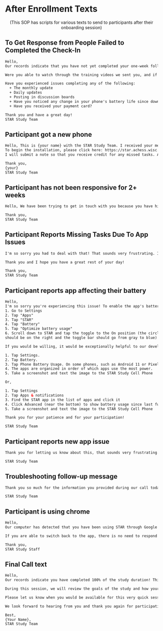 # After Enrollment Texts {#sec-rafter_enrollment_messages} 

<center>(This SOP has scripts for various texts to send to participants after their onboarding session)</center>

## To Get Response from People Failed to Completed the Check-In  

```html
Hello,    
Our records indicate that you have not yet completed your one-week follow-up call with us. If it would be easier, we can ask you the questions over text. You will still receive $10 for completion if you respond with your answers.

Were you able to watch through the training videos we sent you, and if so, did you have any questions on the material? (If you haven't, but would still like to, you can watch them now at https://uwmadison.co1.qualtrics.com/jfe/form/SV_89fOXmASpmTIFEy . These should take about 35 minutes to complete and you will receive $20 for your time.)

Have you experienced issues completing any of the following:
  + The monthly update  
  + Daily updates  
  + Posting in discussion boards  
  + Have you noticed any change in your phone's battery life since downloading the STAR app?  
  + Have you received your payment card?    

Thank you and have a great day!  
STAR Study Team
```

## Participant got a new phone

```html
Hello, This is {your name} with the STAR Study Team. I received your message about your new device and wanted to ensure you had the link to download STAR. 
To begin the installation, please click here: https://star.achess.wisc.edu/apps/android/latest.apk. Once in, you will be able to log in with your former username and password. please remember to accept all of the permission requests. 
I will submit a note so that you receive credit for any missed tasks. As always, do not hesitate to reach out if you run into any issues!

Thank you,
{your}
STAR Study Team
```

## Participant has not been responsive for 2+ weeks

```html
Hello, We have been trying to get in touch with you because you have hit the withdrawal criteria for {INSERT NAME OF MISSING DATA} and need to discuss whether this study is still a good fit for you. Please give us a call or reply to this message with a date and time that would be for a brief call. Your response is very important to us.

Thank you,
STAR Study Team
```

## Participant Reports Missing Tasks Due To App Issues

```html
I'm so sorry you had to deal with that! That sounds very frustrating. It looks like you were able to get into the app but I can send along instructions if you would like to have them on hand. Did you miss any tasks because you were locked out? If so, please let me know the dates so that I can credit you those tasks. In the future, if the app is giving you trouble you do not have to spend more than 5 minutes troubleshooting. We will give you credit for any tasks you missed because of this issue.

Thank you and I hope you have a great rest of your day!

Thank you,
STAR Study Team
```


## Participant reports app affecting their battery

```html
Hello,
I'm so sorry you're experiencing this issue! To enable the app's battery optimization feature, please follow these quick steps:
1. Go to Settings 
2. Tap "Apps" 
3. Tap "STAR" 
4. Tap "Battery" 
5. Tap "Optimize battery usage" 
6. Scroll down to STAR and tap the toggle to the On position (the circle
should be on the right and the toggle bar should go from gray to blue)

If you would be willing, it would be exceptionally helpful to our developers if you can tell us the specific battery usage on the app. You can do this in one of two ways:

1. Tap Settings.  
2. Tap Battery.  
3. Tap Phone Battery Usage. On some phones, such as Android 11 or Pixel, you'll find the Battery usage option via the three-dot menu at the top right of the Battery page.  
4. The apps are organized in order of which apps use the most power.  
5. Take a screenshot and text the image to the STAR Study Cell Phone  

Or,

1. Tap Settings  
2. Tap Apps & notifications  
3. Find the STAR app in the list of apps and click it  
4. Click Advanced (near the bottom) to show battery usage since last full charge.  
5. Take a screenshot and text the image to the STAR Study Cell Phone  

Thank you for your patience and for your participation!

STAR Study Team
```

## Participant reports new app issue

```html
Thank you for letting us know about this, that sounds very frustrating. {Ask Questions to Troubleshoot Issue} Did you miss any tasks because you were locked out? If so, please let me know the dates so that I can credit you those tasks. In the future, if the app is giving you trouble you do not have to spend more than 5 minutes troubleshooting. We will give you credit for any tasks you miss because of an app issue. Thank you and I hope you have a great rest of your day!

STAR Study Team
```

## Troubleshooting follow-up message

```html
Thank you so much for the information you provided during our call today. Your daily task tracker helped reveal an issue that was previously not on our radar. I reported these issues to our developer team and I will make sure that the payment you receive is consistent with the task completion details you gave me today. In the meantime, please continue to complete the tasks to the best of your ability and know that your contributions have been extremely valuable to our study. We appreciate your participation!

STAR Study Team
```

## Participant is using chrome

```html
Hello,  
Our computer has detected that you have been using STAR through Google Chrome rather than on the app. To remain in the study, participants MUST be able to use the app to complete all tasks, otherwise, we are unable to collect data.

If you are able to switch back to the app, there is no need to respond to this message. If you are no longer able to use the app on your phone, please let us know so that we can troubleshoot any problems or discuss ending your participation.

Thank you,  
STAR Study Staff
```

## Final Call text   
```html
Hello,  
Our records indicate you have completed 100% of the study duration! This means it is time to schedule your final call. 

During this session, we will review the goals of the study and how your participation has helped us to reach these goals. We will then help you delete the app or change your sharing permissions. We will also provide a final $10 for completing the call. 

Please let us know when you would be available for this very quick session. As a reminder, we have visits between 9am and 5pm Central (Chicago) Time.

We look forward to hearing from you and thank you again for participating in STAR!

Best,  
{Your Name},  
STAR Study Team
```
